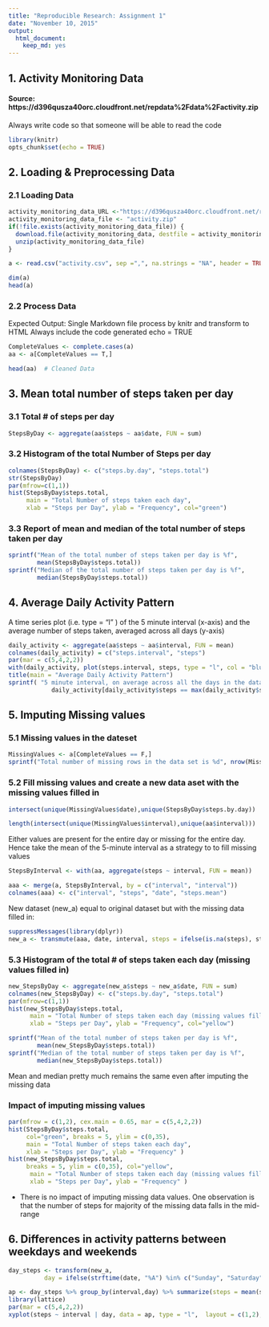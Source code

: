```yaml
---
title: "Reproducible Research: Assignment 1"
date: "November 10, 2015"
output: 
  html_document: 
    keep_md: yes
---
```


## 1. Activity Monitoring Data
#### Source: https://d396qusza40orc.cloudfront.net/repdata%2Fdata%2Factivity.zip

Always write code so that someone will be able to read the code
```r
library(knitr)
opts_chunk$set(echo = TRUE)
```



## 2. Loading & Preprocessing Data
### 2.1 Loading Data
```r

activity_monitoring_data_URL <-"https://d396qusza40orc.cloudfront.net/repdata/data/activity.zip"
activity_monitoring_data_file <- "activity.zip"
if(!file.exists(activity_monitoring_data_file)) {
  download.file(activity_monitoring_data, destfile = activity_monitoring_data_file)
  unzip(activity_monitoring_data_file)
}

a <- read.csv("activity.csv", sep =",", na.strings = "NA", header = TRUE)

dim(a)
head(a)
```


### 2.2 Process Data

Expected Output: Single Markdown file
process by knitr and transform to HTML
Always include the code generated echo = TRUE

```r

CompleteValues <- complete.cases(a)
aa <- a[CompleteValues == T,]

head(aa)  # Cleaned Data
```

## 3. Mean total number of steps taken per day
### 3.1 Total # of steps per day
```r
StepsByDay <- aggregate(aa$steps ~ aa$date, FUN = sum)
```

### 3.2 Histogram of the total Number of Steps per day
```r
colnames(StepsByDay) <- c("steps.by.day", "steps.total")
str(StepsByDay)
par(mfrow=c(1,1))
hist(StepsByDay$steps.total, 
     main = "Total Number of steps taken each day", 
     xlab = "Steps per Day", ylab = "Frequency", col="green")

```

### 3.3 Report of mean and median of the total number of steps taken per day
```r
sprintf("Mean of the total number of steps taken per day is %f", 
        mean(StepsByDay$steps.total))
sprintf("Median of the total number of steps taken per day is %f", 
        median(StepsByDay$steps.total))
```

## 4. Average Daily Activity Pattern
A time series plot (i.e. type = "l" ) of the 5 minute interval (x-axis) and the average number of steps taken, averaged across all days (y-axis)
```r
daily_activity <- aggregate(aa$steps ~ aa$interval, FUN = mean)
colnames(daily_activity) = c("steps.interval", "steps")
par(mar = c(5,4,2,2))
with(daily_activity, plot(steps.interval, steps, type = "l", col = "blue", ylab = "Average Steps Across All Days", xlab = "Interval"))
title(main = "Average Daily Activity Pattern")
sprintf( "5 minute interval, on average across all the days in the dataset, containing the maximum number of steps = %d",
            daily_activity[daily_activity$steps == max(daily_activity$steps),]$steps.interval)
```

## 5. Imputing Missing values
### 5.1 Missing values in the dateset
```r
MissingValues <- a[CompleteValues == F,]
sprintf("Total number of missing rows in the data set is %d", nrow(MissingValues))
```

### 5.2 Fill missing values and create a new data aset with the missing values filled in
```r
intersect(unique(MissingValues$date),unique(StepsByDay$steps.by.day))

length(intersect(unique(MissingValues$interval),unique(aa$interval)))
```

Either values are present for the entire day or missing for the entire day. Hence take the mean of the 5-minute interval as a strategy to to fill missing values

```r
StepsByInterval <- with(aa, aggregate(steps ~ interval, FUN = mean))

aaa <- merge(a, StepsByInterval, by = c("interval", "interval"))
colnames(aaa) <- c("interval", "steps", "date", "steps.mean")
```

New dataset (new_a) equal to original dataset but with the missing data filled in:
```r
suppressMessages(library(dplyr))
new_a <- transmute(aaa, date, interval, steps = ifelse(is.na(steps), steps.mean, steps))
```

### 5.3 Histogram of the total # of steps taken each day (missing values filled in)
```r
new_StepsByDay <- aggregate(new_a$steps ~ new_a$date, FUN = sum)
colnames(new_StepsByDay) <- c("steps.by.day", "steps.total")
par(mfrow=c(1,1))
hist(new_StepsByDay$steps.total,
      main = "Total Number of steps taken each day (missing values filled)",
      xlab = "Steps per Day", ylab = "Frequency", col="yellow")

sprintf("Mean of the total number of steps taken per day is %f", 
        mean(new_StepsByDay$steps.total))
sprintf("Median of the total number of steps taken per day is %f", 
        median(new_StepsByDay$steps.total))
```
Mean and median pretty much remains the same even after imputing the missing data


### Impact of imputing missing values
```r
par(mfrow = c(1,2), cex.main = 0.65, mar = c(5,4,2,2))
hist(StepsByDay$steps.total, 
     col="green", breaks = 5, ylim = c(0,35),
     main = "Total Number of steps taken each day",
     xlab = "Steps per Day", ylab = "Frequency" )
hist(new_StepsByDay$steps.total,
     breaks = 5, ylim = c(0,35), col="yellow", 
      main = "Total Number of steps taken each day (missing values filled)",
      xlab = "Steps per Day", ylab = "Frequency" )
```

* There is no impact of imputing missing data values. One observation is that the number of steps for  majority of the missing data falls in the mid-range


## 6. Differences in activity patterns between weekdays and weekends
```r
day_steps <- transform(new_a, 
          day = ifelse(strftime(date, "%A") %in% c("Sunday", "Saturday"), "weekend", "weekday"))

ap <- day_steps %>% group_by(interval,day) %>% summarize(steps = mean(steps))
library(lattice)
par(mar = c(5,4,2,2))
xyplot(steps ~ interval | day, data = ap, type = "l",  layout = c(1,2), ylab = "Average Number of Steps", xlab = "Interval")
```


